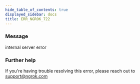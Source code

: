 ```yaml
---
hide_table_of_contents: true
displayed_sidebar: docs
title: ERR_NGROK_722
---
```


### Message

internal server error

### Further help

If you're having trouble resolving this error, please reach out to [support@ngrok.com](mailto:support@ngrok.com?subject=Help%20with%20ERR_NGROK_722)
